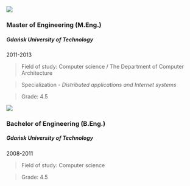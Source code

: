 
<Logo>
  <img src="/img/pg-logo.jpg" />
</Logo>

### Master of Engineering (M.Eng.)

##### Gdańsk University of Technology

2011-2013

> Field of study: Computer science / The Department of Computer Architecture

> Specialization - _Distributed applications and Internet systems_

> Grade: 4.5

<Logo>
  <img src="/img/pg-logo.jpg" />
</Logo>

### Bachelor of Engineering (B.Eng.)

##### Gdańsk University of Technology

2008-2011

> Field of study: Computer science

> Grade: 4.5
